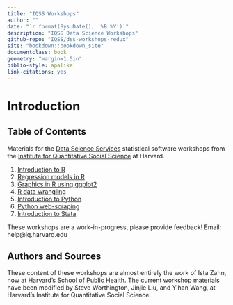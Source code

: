 ```yaml
---
title: "IQSS Workshops"
author: ""
date: "`r format(Sys.Date(), '%B %Y')`"
description: "IQSS Data Science Workshops"
github-repo: "IQSS/dss-workshops-redux"
site: "bookdown::bookdown_site"
documentclass: book
geometry: "margin=1.5in"
biblio-style: apalike
link-citations: yes
---
```


# Introduction {-}

## Table of Contents {-}

Materials for the [Data Science Services](http://dss.iq.harvard.edu) statistical software workshops from the [Institute for Quantitative Social Science](http://iq.harvard.edu) at Harvard.

1. [Introduction to R](./R/Rintro/Rintro.html)
2. [Regression models in R](./R/Rmodels/Rmodels.html)
3. [Graphics in R using ggplot2](./R/Rgraphics/Rgraphics.html)
4. [R data wrangling](./R/RDataWrangling/RDataWrangling.html)
5. [Introduction to Python](./Python/PythonIntro/PythonIntro.html)
6. [Python web-scraping](./Python/PythonWebScrape/PythonWebScrape.html)
7. [Introduction to Stata](./Stata/StataIntro/StataIntro.html)

These workshops are a work-in-progress, please provide feedback! Email: help@iq.harvard.edu

## Authors and Sources {-}

These content of these workshops are almost entirely the work of Ista Zahn, now at Harvard's School of Public Health. The current workshop materials have been modified by Steve Worthington, Jinjie Liu, and Yihan Wang, at Harvard's Institute for Quantitative Social Science.
